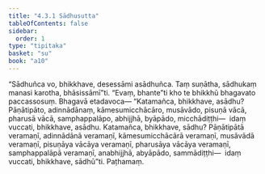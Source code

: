 ```yaml
---
title: "4.3.1 Sādhusutta"
tableOfContents: false
sidebar:
  order: 1
type: "tipitaka"
basket: "su"
book: "a10"
---
```



<DynamicBreadcrumb />

<Division number="178" book="a10" bookNo="17" page="482">

<Paragraph number="1320" book="a10">
“Sādhuñca vo, bhikkhave, desessāmi asādhuñca. Taṃ suṇātha, sādhukaṃ manasi karotha, bhāsissāmī”ti. “Evaṃ, bhante”ti kho te bhikkhū bhagavato paccassosuṃ. Bhagavā etadavoca—
</Paragraph>

<Paragraph number="1321" book="a10">
“Katamañca, bhikkhave, asādhu? Pāṇātipāto, adinnādānaṃ, kāmesumicchācāro, musāvādo, pisuṇā vācā, pharusā vācā, samphappalāpo, abhijjhā, byāpādo, micchādiṭṭhi—  idaṃ vuccati, bhikkhave, asādhu.
</Paragraph>

<Paragraph number="1322" book="a10">
Katamañca, bhikkhave, sādhu? Pāṇātipātā veramaṇī, adinnādānā veramaṇī, kāmesumicchācārā veramaṇī, musāvādā veramaṇī, pisuṇāya vācāya veramaṇī, pharusāya vācāya veramaṇī, samphappalāpā veramaṇī, anabhijjhā, abyāpādo, sammādiṭṭhi—  idaṃ vuccati, bhikkhave, sādhū”ti.

</Paragraph>
</Division>

<Paragraph number="1323" type="center" book="a10">
Paṭhamaṃ.
</Paragraph>